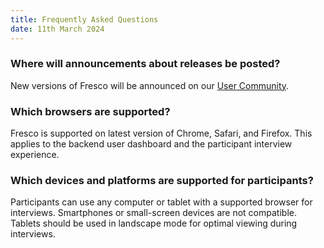 ```yaml
---
title: Frequently Asked Questions
date: 11th March 2024
---
```


### Where will announcements about releases be posted?

New versions of Fresco will be announced on our <a href="https://community.networkcanvas.com/" target="_blank">User Community</a>.

### Which browsers are supported?

Fresco is supported on latest version of Chrome, Safari, and Firefox. This applies to the backend user dashboard and the participant interview experience.

### Which devices and platforms are supported for participants?

Participants can use any computer or tablet with a supported browser for interviews. Smartphones or small-screen devices are not compatible. Tablets should be used in landscape mode for optimal viewing during interviews.
